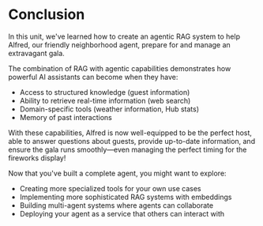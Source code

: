 # Conclusion

In this unit, we've learned how to create an agentic RAG system to help Alfred, our friendly neighborhood agent, prepare for and manage an extravagant gala.

The combination of RAG with agentic capabilities demonstrates how powerful AI assistants can become when they have:
- Access to structured knowledge (guest information)
- Ability to retrieve real-time information (web search)
- Domain-specific tools (weather information, Hub stats)
- Memory of past interactions

With these capabilities, Alfred is now well-equipped to be the perfect host, able to answer questions about guests, provide up-to-date information, and ensure the gala runs smoothly—even managing the perfect timing for the fireworks display!

<Tip>
Now that you've built a complete agent, you might want to explore:

- Creating more specialized tools for your own use cases
- Implementing more sophisticated RAG systems with embeddings
- Building multi-agent systems where agents can collaborate
- Deploying your agent as a service that others can interact with
</Tip>
